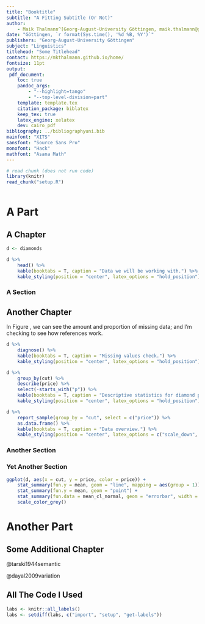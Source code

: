 ```yaml
---
title: "Booktitle"
subtitle: "A Fitting Subtitle (Or Not)"
author:
    - Maik Thalmann^[Georg-August-University Göttingen, maik.thalmann@gmail.com]
date: "Göttingen, `r format(Sys.time(), '%d %B, %Y')`"
publishers: "Georg-August-University Göttingen"
subject: "Linguistics"
titlehead: "Some Titlehead"
contact: https://mkthalmann.github.io/home/
fontsize: 11pt
output:
 pdf_document:
    toc: true
    pandoc_args: 
        - "--highlight=tango"
        - "--top-level-division=part"
    template: template.tex
    citation_package: biblatex
    keep_tex: true
    latex_engine: xelatex
    dev: cairo_pdf
bibliography: ../bibliographyuni.bib
mainfont: "XITS"
sansfont: "Source Sans Pro"
monofont: "Hack"
mathfont: "Asana Math"
---
```


```r
# read chunk (does not run code)
library(knitr)
read_chunk("setup.R")
```

```r
```

# A Part

## A Chapter

```r
d <- diamonds

d %>%
    head() %>%
    kable(booktabs = T, caption = "Data we will be working with.") %>%
    kable_styling(position = "center", latex_options = "hold_position")
```

### A Section

## Another Chapter

In Figure \ref{tab:dlookrdiag}, we can see the amount and proportion of missing data; and I'm checking to see how references work. 

```r
d %>%
    diagnose() %>%
    kable(booktabs = T, caption = "Missing values check.") %>%
    kable_styling(position = "center", latex_options = "hold_position")
```

```r
d %>%
    group_by(cut) %>%
    describe(price) %>%
    select(-starts_with("p")) %>%
    kable(booktabs = T, caption = "Descriptive statistics for diamond price based on the diamond cut.") %>%
    kable_styling(position = "center", latex_options = "hold_position")
```

```r
d %>%
    report_sample(group_by = "cut", select = c("price")) %>%
    as.data.frame() %>%
    kable(booktabs = T, caption = "Data overview.") %>%
    kable_styling(position = "center", latex_options = c("scale_down", "hold_position"))
```

### Another Section

### Yet Another Section

```r
ggplot(d, aes(x = cut, y = price, color = price)) +
    stat_summary(fun.y = mean, geom = "line", mapping = aes(group = 1)) +
    stat_summary(fun.y = mean, geom = "point") +
    stat_summary(fun.data = mean_cl_normal, geom = "errorbar", width = .25) +
    scale_color_grey()
```

# Another Part

## Some Additional Chapter

\begin{quotebox}
    Colorless green ideas sleep furiously.

    *Furiously sleep ideas green colorless.\hfill\parencite{Chomsky1957}
\end{quotebox}

\begin{rulebox}
    \textbf{\color{mygreen} Functional Application (FA)}\hfill {\footnotesize H\&K:49}\\Wenn $\alpha$ ein verzweigender Knoten ist, \{$\beta$, $\gamma$\} die Menge von $\alpha$'s Töchtern ist und \sem{$\symbf{\beta}$} eine Funktion ist, dessen Domäne \sem{$\symbf{\gamma}$} enthält, dann \sem{$\symbf{\alpha}$} = \sem{$\symbf{\beta}$}(\sem{$\symbf{\gamma}$}).
\end{rulebox}

@tarski1944semantic

@dayal2009variation

## All The Code I Used {.unlisted .unnumbered}

```r
labs <- knitr::all_labels()
labs <- setdiff(labs, c("import", "setup", "get-labels"))
```

```r
```